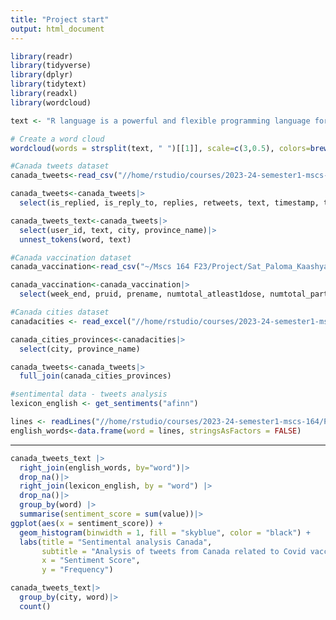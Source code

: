 ```yaml
---
title: "Project start"
output: html_document
---
```


```r
library(readr)
library(tidyverse)
library(dplyr)
library(tidytext)
library(readxl)
library(wordcloud)
```

```r
text <- "R language is a powerful and flexible programming language for data analysis and visualization. R language is widely used in statistics and machine learning."

# Create a word cloud
wordcloud(words = strsplit(text, " ")[[1]], scale=c(3,0.5), colors=brewer.pal(8, "Dark2"))
```






```r
#Canada tweets dataset
canada_tweets<-read_csv("//home/rstudio/courses/2023-24-semester1-mscs-164/Project/Sat_Paloma_Kaashya_Project/canada_tweets.csv")

canada_tweets<-canada_tweets|>
  select(is_replied, is_reply_to, replies, retweets, text, timestamp, timestamp_epochs, user_id, city)

canada_tweets_text<-canada_tweets|>
  select(user_id, text, city, province_name)|>
  unnest_tokens(word, text)
```

```r
#Canada vaccination dataset
canada_vaccination<-read_csv("~/Mscs 164 F23/Project/Sat_Paloma_Kaashya_Project/vaccination-coverage-map.csv")

canada_vaccination<-canada_vaccination|>
  select(week_end, pruid, prename, numtotal_atleast1dose, numtotal_partially, proptotal_atleast1dose, proptotal_partially)
```

```r
#Canada cities dataset
canadacities <- read_excel("//home/rstudio/courses/2023-24-semester1-mscs-164/Project/Sat_Paloma_Kaashya_Project/canadacities.xlsx")

canada_cities_provinces<-canadacities|>
  select(city, province_name)
```

```r
canada_tweets<-canada_tweets|>
  full_join(canada_cities_provinces)
```

```r
#sentimental data - tweets analysis
lexicon_english <- get_sentiments("afinn")

lines <- readLines("//home/rstudio/courses/2023-24-semester1-mscs-164/Project/Sat_Paloma_Kaashya_Project/english_words_479k.txt")
english_words<-data.frame(word = lines, stringsAsFactors = FALSE)
```

--------------------------

```r
canada_tweets_text |>
  right_join(english_words, by="word")|>
  drop_na()|>
  right_join(lexicon_english, by = "word") |>
  drop_na()|>
  group_by(word) |>
  summarise(sentiment_score = sum(value))|>
ggplot(aes(x = sentiment_score)) +
  geom_histogram(binwidth = 1, fill = "skyblue", color = "black") +
  labs(title = "Sentimental analysis Canada",
       subtitle = "Analysis of tweets from Canada related to Covid vaccination",
       x = "Sentiment Score",
       y = "Frequency")
```

```r
canada_tweets_text|>
  group_by(city, word)|> 
  count() 
```
